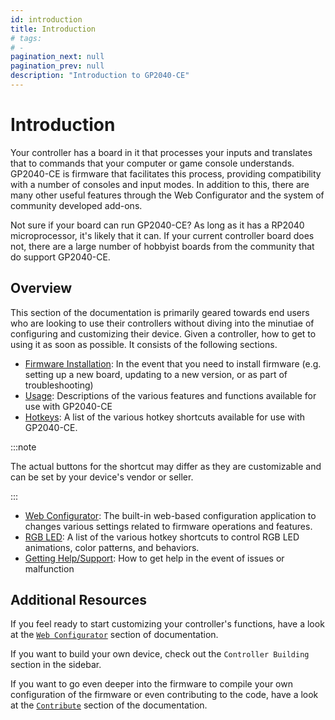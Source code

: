 ```yaml
---
id: introduction
title: Introduction
# tags:
# -
pagination_next: null
pagination_prev: null
description: "Introduction to GP2040-CE"
---
```


# Introduction

Your controller has a board in it that processes your inputs and translates that to commands that your computer or game console understands. GP2040-CE is firmware that facilitates this process, providing compatibility with a number of consoles and input modes. In addition to this, there are many other useful features through the Web Configurator and the system of community developed add-ons.

Not sure if your board can run GP2040-CE? As long as it has a RP2040 microprocessor, it's likely that it can. If your current controller board does not, there are a large number of hobbyist boards from the community that do support GP2040-CE.

## Overview

This section of the documentation is primarily geared towards end users who are looking to use their controllers without diving into the minutiae of configuring and customizing their device. Given a controller, how to get to using it as soon as possible. It consists of the following sections.

- [Firmware Installation](./installation.mdx "GP2040-CE | Firmware Installation"): In the event that you need to install firmware (e.g. setting up a new board, updating to a new version, or as part of troubleshooting)
- [Usage](./usage.mdx "GP2040-CE | Usage"): Descriptions of the various features and functions available for use with GP2040-CE
- [Hotkeys](./hotkeys.mdx "GP2040-CE | Hotkeys"): A list of the various hotkey shortcuts available for use with GP2040-CE.

:::note

The actual buttons for the shortcut may differ as they are customizable and can be set by your device's vendor or seller.

:::

- [Web Configurator](./web-configurator/web-configurator.mdx): The built-in web-based configuration application to changes various settings related to firmware operations and features.
- [RGB LED](./rgb-leds.mdx): A list of the various hotkey shortcuts to control RGB LED animations, color patterns, and behaviors.
- [Getting Help/Support](./getting-help-support.mdx "GP2040-CE | Getting Help"): How to get help in the event of issues or malfunction

## Additional Resources

If you feel ready to start customizing your controller's functions, have a look at the [`Web Configurator`](./web-configurator/web-configurator.mdx) section of documentation.

If you want to build your own device, check out the `Controller Building` section in the sidebar.

If you want to go even deeper into the firmware to compile your own configuration of the firmware or even contributing to the code, have a look at the [`Contribute`](/development/contribution-guide) section of the documentation.

